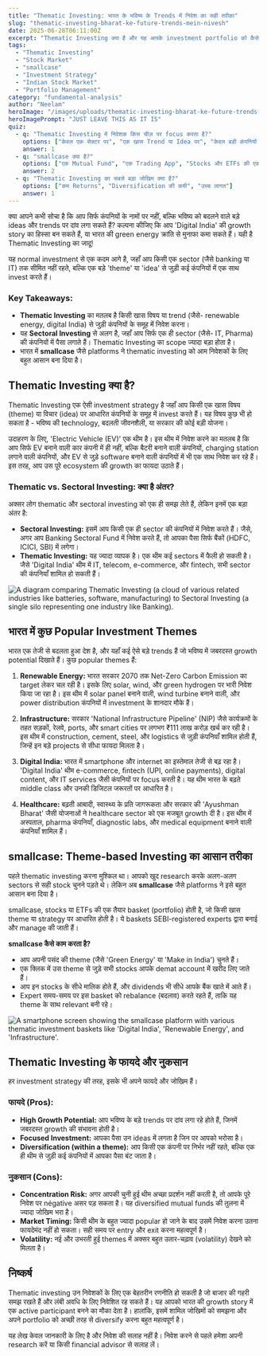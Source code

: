 ```yaml
---
title: "Thematic Investing: भारत के भविष्य के Trends में निवेश का सही तरीका"
slug: "thematic-investing-bharat-ke-future-trends-mein-nivesh"
date: 2025-06-28T06:11:00Z
excerpt: "Thematic Investing क्या है और यह आपके investment portfolio को कैसे बदल सकता है? भारत में चल रहे टॉप themes जैसे Renewable Energy, Infrastructure, और Digital India में निवेश के मौकों को समझें।"
tags:
  - "Thematic Investing"
  - "Stock Market"
  - "smallcase"
  - "Investment Strategy"
  - "Indian Stock Market"
  - "Portfolio Management"
category: "fundamental-analysis"
author: "Neelam"
heroImage: "/images/uploads/thematic-investing-bharat-ke-future-trends-mein-nivesh/hero-image.jpg"
heroImagePrompt: "JUST LEAVE THIS AS IT IS"
quiz:
  - q: "Thematic Investing में निवेशक किस चीज़ पर focus करता है?"
    options: ["केवल एक सेक्टर पर", "एक खास Trend या Idea पर", "केवल बड़ी कंपनियों पर"]
    answer: 1
  - q: "smallcase क्या है?"
    options: ["एक Mutual Fund", "एक Trading App", "Stocks और ETFs की एक Basket जो एक Theme पर आधारित हो"]
    answer: 2
  - q: "Thematic Investing का सबसे बड़ा जोखिम क्या है?"
    options: ["कम Returns", "Diversification की कमी", "उच्च लागत"]
    answer: 1
---
```


क्या आपने कभी सोचा है कि आप सिर्फ कंपनियों के नामों पर नहीं, बल्कि भविष्य को बदलने वाले बड़े ideas और trends पर दांव लगा सकते हैं? कल्पना कीजिए कि आप 'Digital India' की growth story का हिस्सा बन सकते हैं, या भारत की green energy क्रांति से मुनाफा कमा सकते हैं। यही है Thematic Investing का जादू!

यह normal investment से एक कदम आगे है, जहाँ आप किसी एक sector (जैसे banking या IT) तक सीमित नहीं रहते, बल्कि एक बड़े 'theme' या 'idea' से जुड़ी कई कंपनियों में एक साथ invest करते हैं।

### Key Takeaways:
*   **Thematic Investing** का मतलब है किसी खास विषय या trend (जैसे- renewable energy, digital India) से जुड़ी कंपनियों के समूह में निवेश करना।
*   यह **Sectoral Investing** से अलग है, जहाँ आप सिर्फ एक ही sector (जैसे- IT, Pharma) की कंपनियों में पैसा लगाते हैं। Thematic Investing का scope ज्यादा बड़ा होता है।
*   भारत में **smallcase** जैसे platforms ने thematic investing को आम निवेशकों के लिए बहुत आसान बना दिया है।

## Thematic Investing क्या है?

Thematic Investing एक ऐसी investment strategy है जहाँ आप किसी एक खास विषय (theme) या विचार (idea) पर आधारित कंपनियों के समूह में invest करते हैं। यह विषय कुछ भी हो सकता है - भविष्य की technology, बदलती जीवनशैली, या सरकार की कोई बड़ी योजना।

उदाहरण के लिए, 'Electric Vehicle (EV)' एक थीम है। इस थीम में निवेश करने का मतलब है कि आप सिर्फ EV बनाने वाली कार कंपनी में ही नहीं, बल्कि बैटरी बनाने वाली कंपनियों, charging station लगाने वाली कंपनियों, और EV से जुड़े software बनाने वाली कंपनियों में भी एक साथ निवेश कर रहे हैं। इस तरह, आप उस पूरे ecosystem की growth का फायदा उठाते हैं।

### Thematic vs. Sectoral Investing: क्या है अंतर?

अक्सर लोग thematic और sectoral investing को एक ही समझ लेते हैं, लेकिन इनमें एक बड़ा अंतर है:

*   **Sectoral Investing:** इसमें आप किसी एक ही sector की कंपनियों में निवेश करते हैं। जैसे, अगर आप Banking Sectoral Fund में निवेश करते हैं, तो आपका पैसा सिर्फ बैंकों (HDFC, ICICI, SBI) में लगेगा।
*   **Thematic Investing:** यह ज्यादा व्यापक है। एक थीम कई sectors में फैली हो सकती है। जैसे 'Digital India' थीम में IT, telecom, e-commerce, और fintech, सभी sector की कंपनियाँ शामिल हो सकती हैं।

![A diagram comparing Thematic Investing (a cloud of various related industries like batteries, software, manufacturing) to Sectoral Investing (a single silo representing one industry like Banking).](/images/uploads/thematic-investing-bharat-ke-future-trends-mein-nivesh/thematic-vs-sectoral.png)

## भारत में कुछ Popular Investment Themes

भारत एक तेजी से बदलता हुआ देश है, और यहाँ कई ऐसे बड़े trends हैं जो भविष्य में जबरदस्त growth potential दिखाते हैं। कुछ popular themes हैं:

1.  **Renewable Energy:** भारत सरकार 2070 तक Net-Zero Carbon Emission का target लेकर चल रही है। इसके लिए solar, wind, और green hydrogen पर भारी निवेश किया जा रहा है। इस थीम में solar panel बनाने वाली, wind turbine बनाने वाली, और power distribution कंपनियों में investment के शानदार मौके हैं।

2.  **Infrastructure:** सरकार 'National Infrastructure Pipeline' (NIP) जैसे कार्यक्रमों के तहत सड़कों, रेलवे, ports, और smart cities पर लगभग ₹111 लाख करोड़ खर्च कर रही है। इस थीम में construction, cement, steel, और logistics से जुड़ी कंपनियाँ शामिल होती हैं, जिन्हें इन बड़े projects से सीधा फायदा मिलता है।

3.  **Digital India:** भारत में smartphone और internet का इस्तेमाल तेजी से बढ़ रहा है। 'Digital India' थीम e-commerce, fintech (UPI, online payments), digital content, और IT services जैसी कंपनियों पर focus करती है। यह थीम भारत के बढ़ते middle class और उनकी डिजिटल जरूरतों पर आधारित है।

4.  **Healthcare:** बढ़ती आबादी, स्वास्थ्य के प्रति जागरूकता और सरकार की 'Ayushman Bharat' जैसी योजनाओं ने healthcare sector को एक मजबूत growth दी है। इस थीम में अस्पताल, pharma कंपनियाँ, diagnostic labs, और medical equipment बनाने वाली कंपनियाँ शामिल हैं।

## smallcase: Theme-based Investing का आसान तरीका

पहले thematic investing करना मुश्किल था। आपको खुद research करके अलग-अलग sectors से सही stock चुनने पड़ते थे। लेकिन अब **smallcase** जैसे platforms ने इसे बहुत आसान बना दिया है।

smallcase, stocks या ETFs की एक तैयार basket (portfolio) होती है, जो किसी खास theme या strategy पर आधारित होती है। ये baskets SEBI-registered experts द्वारा बनाई और manage की जाती हैं।

**smallcase कैसे काम करता है?**
*   आप अपनी पसंद की theme (जैसे 'Green Energy' या 'Make in India') चुनते हैं।
*   एक क्लिक में उस theme से जुड़े सभी stocks आपके demat account में खरीद लिए जाते हैं।
*   आप इन stocks के सीधे मालिक होते हैं, और dividends भी सीधे आपके बैंक खाते में आते हैं।
*   Expert समय-समय पर इस basket को rebalance (बदलाव) करते रहते हैं, ताकि यह theme के साथ relevant बनी रहे।

![A smartphone screen showing the smallcase platform with various thematic investment baskets like 'Digital India', 'Renewable Energy', and 'Infrastructure'.](/images/uploads/thematic-investing-bharat-ke-future-trends-mein-nivesh/smallcase-platform.png)

## Thematic Investing के फायदे और नुकसान

हर investment strategy की तरह, इसके भी अपने फायदे और जोखिम हैं।

### फायदे (Pros):

*   **High Growth Potential:** आप भविष्य के बड़े trends पर दांव लगा रहे होते हैं, जिनमें जबरदस्त growth की संभावना होती है।
*   **Focused Investment:** आपका पैसा उन ideas में लगता है जिन पर आपको भरोसा है।
*   **Diversification (within a theme):** आप किसी एक कंपनी पर निर्भर नहीं रहते, बल्कि एक ही थीम से जुड़ी कई कंपनियों में आपका पैसा बंट जाता है।

### नुकसान (Cons):

*   **Concentration Risk:** अगर आपकी चुनी हुई थीम अच्छा प्रदर्शन नहीं करती है, तो आपके पूरे निवेश पर négative असर पड़ सकता है। यह diversified mutual funds की तुलना में ज्यादा जोखिम भरा है।
*   **Market Timing:** किसी थीम के बहुत ज्यादा popular हो जाने के बाद उसमें निवेश करना उतना फायदेमंद नहीं हो सकता। सही समय पर entry और exit करना महत्वपूर्ण है।
*   **Volatility:** नई और उभरती हुई themes में अक्सर बहुत उतार-चढ़ाव (volatility) देखने को मिलता है।

## निष्कर्ष

Thematic investing उन निवेशकों के लिए एक बेहतरीन रणनीति हो सकती है जो बाजार की गहरी समझ रखते हैं और लंबी अवधि के लिए निवेशित रह सकते हैं। यह आपको भारत की growth story में एक active participant बनने का मौका देता है। हालांकि, इसमें शामिल जोखिमों को समझना और अपने portfolio को अच्छी तरह से diversify करना बहुत महत्वपूर्ण है।

यह लेख केवल जानकारी के लिए है और निवेश की सलाह नहीं है। निवेश करने से पहले हमेशा अपनी research करें या किसी financial advisor से सलाह लें।